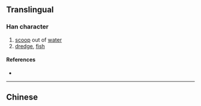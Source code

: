 {{character info/new}}
{{also|撈}}
==Translingual==
{{Han simplified forms|撈|𢭐|捞|ex=y}}

===Han character===
{{Han char|rn=64|rad=手|as=07|sn=10|four=|canj=QTBS|ids=⿰扌劳}}

# [[scoop]] out of [[water]]
# [[dredge]], [[fish]]

====References====
* {{Han ref|kx=0434.241|hdz=31878.010|uh=635E|ud=25438}}

----

==Chinese==
{{zh-see|撈}}